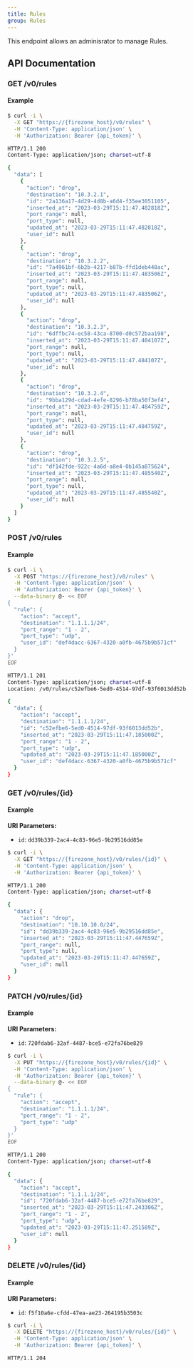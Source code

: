 ```yaml
---
title: Rules
group: Rules
---
```



This endpoint allows an adminisrator to manage Rules.

## API Documentation
### GET /v0/rules



#### Example
```bash
$ curl -i \
  -X GET "https://{firezone_host}/v0/rules" \
  -H 'Content-Type: application/json' \
  -H 'Authorization: Bearer {api_token}' \

HTTP/1.1 200
Content-Type: application/json; charset=utf-8

{
  "data": [
    {
      "action": "drop",
      "destination": "10.3.2.1",
      "id": "2a136a17-4d29-4d8b-a6d4-f35ee3051105",
      "inserted_at": "2023-03-29T15:11:47.482818Z",
      "port_range": null,
      "port_type": null,
      "updated_at": "2023-03-29T15:11:47.482818Z",
      "user_id": null
    },
    {
      "action": "drop",
      "destination": "10.3.2.2",
      "id": "7a4961bf-6b2b-4217-b87b-ffd1deb448ac",
      "inserted_at": "2023-03-29T15:11:47.483506Z",
      "port_range": null,
      "port_type": null,
      "updated_at": "2023-03-29T15:11:47.483506Z",
      "user_id": null
    },
    {
      "action": "drop",
      "destination": "10.3.2.3",
      "id": "6dffbc74-ec58-43ca-8700-d0c572baa198",
      "inserted_at": "2023-03-29T15:11:47.484107Z",
      "port_range": null,
      "port_type": null,
      "updated_at": "2023-03-29T15:11:47.484107Z",
      "user_id": null
    },
    {
      "action": "drop",
      "destination": "10.3.2.4",
      "id": "9bba129d-cdad-4efe-8296-b78ba50f3ef4",
      "inserted_at": "2023-03-29T15:11:47.484759Z",
      "port_range": null,
      "port_type": null,
      "updated_at": "2023-03-29T15:11:47.484759Z",
      "user_id": null
    },
    {
      "action": "drop",
      "destination": "10.3.2.5",
      "id": "df142fde-922c-4a6d-a8e4-0b145a875624",
      "inserted_at": "2023-03-29T15:11:47.485540Z",
      "port_range": null,
      "port_type": null,
      "updated_at": "2023-03-29T15:11:47.485540Z",
      "user_id": null
    }
  ]
}
```
### POST /v0/rules



#### Example
```bash
$ curl -i \
  -X POST "https://{firezone_host}/v0/rules" \
  -H 'Content-Type: application/json' \
  -H 'Authorization: Bearer {api_token}' \
  --data-binary @- << EOF
{
  "rule": {
    "action": "accept",
    "destination": "1.1.1.1/24",
    "port_range": "1 - 2",
    "port_type": "udp",
    "user_id": "def4dacc-6367-4320-a0fb-4675b9b571cf"
  }
}'
EOF

HTTP/1.1 201
Content-Type: application/json; charset=utf-8
Location: /v0/rules/c52efbe6-5ed0-4514-97df-93f6013dd52b

{
  "data": {
    "action": "accept",
    "destination": "1.1.1.1/24",
    "id": "c52efbe6-5ed0-4514-97df-93f6013dd52b",
    "inserted_at": "2023-03-29T15:11:47.185000Z",
    "port_range": "1 - 2",
    "port_type": "udp",
    "updated_at": "2023-03-29T15:11:47.185000Z",
    "user_id": "def4dacc-6367-4320-a0fb-4675b9b571cf"
  }
}
```
### GET /v0/rules/{id}



#### Example
**URI Parameters:**

  - `id`: `dd39b339-2ac4-4c83-96e5-9b29516dd85e`
```bash
$ curl -i \
  -X GET "https://{firezone_host}/v0/rules/{id}" \
  -H 'Content-Type: application/json' \
  -H 'Authorization: Bearer {api_token}' \

HTTP/1.1 200
Content-Type: application/json; charset=utf-8

{
  "data": {
    "action": "drop",
    "destination": "10.10.10.0/24",
    "id": "dd39b339-2ac4-4c83-96e5-9b29516dd85e",
    "inserted_at": "2023-03-29T15:11:47.447659Z",
    "port_range": null,
    "port_type": null,
    "updated_at": "2023-03-29T15:11:47.447659Z",
    "user_id": null
  }
}
```
### PATCH /v0/rules/{id}



#### Example
**URI Parameters:**

  - `id`: `720fdab6-32af-4487-bce5-e72fa76be829`
```bash
$ curl -i \
  -X PUT "https://{firezone_host}/v0/rules/{id}" \
  -H 'Content-Type: application/json' \
  -H 'Authorization: Bearer {api_token}' \
  --data-binary @- << EOF
{
  "rule": {
    "action": "accept",
    "destination": "1.1.1.1/24",
    "port_range": "1 - 2",
    "port_type": "udp"
  }
}'
EOF

HTTP/1.1 200
Content-Type: application/json; charset=utf-8

{
  "data": {
    "action": "accept",
    "destination": "1.1.1.1/24",
    "id": "720fdab6-32af-4487-bce5-e72fa76be829",
    "inserted_at": "2023-03-29T15:11:47.243306Z",
    "port_range": "1 - 2",
    "port_type": "udp",
    "updated_at": "2023-03-29T15:11:47.251589Z",
    "user_id": null
  }
}
```
### DELETE /v0/rules/{id}



#### Example
**URI Parameters:**

  - `id`: `f5f10a6e-cfdd-47ea-ae23-264195b3503c`
```bash
$ curl -i \
  -X DELETE "https://{firezone_host}/v0/rules/{id}" \
  -H 'Content-Type: application/json' \
  -H 'Authorization: Bearer {api_token}' \

HTTP/1.1 204
```
